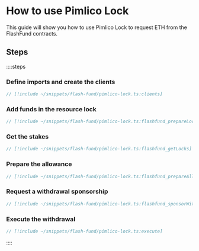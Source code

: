 # How to use Pimlico Lock

This guide will show you how to use Pimlico Lock to request ETH from the FlashFund contracts.

## Steps

::::steps
### Define imports and create the clients

```ts
// [!include ~/snippets/flash-fund/pimlico-lock.ts:clients]
```

### Add funds in the resource lock

```ts
// [!include ~/snippets/flash-fund/pimlico-lock.ts:flashfund_prepareLock]
```

### Get the stakes

```ts
// [!include ~/snippets/flash-fund/pimlico-lock.ts:flashfund_getLocks]
```

### Prepare the allowance

```ts
// [!include ~/snippets/flash-fund/pimlico-lock.ts:flashfund_prepareAllowance]
```

### Request a withdrawal sponsorship

```ts
// [!include ~/snippets/flash-fund/pimlico-lock.ts:flashfund_sponsorWithdrawal]
```

### Execute the withdrawal

```ts
// [!include ~/snippets/flash-fund/pimlico-lock.ts:execute]
```

::::
